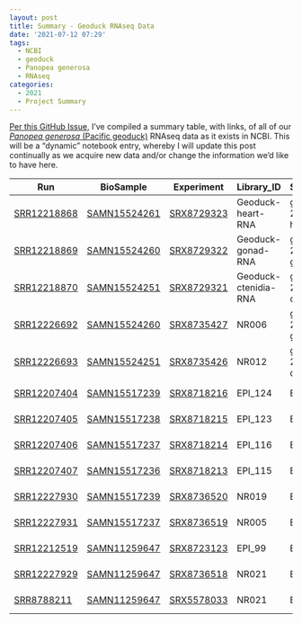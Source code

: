 ```yaml
---
layout: post
title: Summary - Geoduck RNAseq Data
date: '2021-07-12 07:29'
tags: 
  - NCBI
  - geoduck
  - Panopea generosa
  - RNAseq
categories: 
  - 2021
  - Project Summary
---
```

[Per this GitHub Issue](https://github.com/RobertsLab/resources/issues/1247), I've compiled a summary table, with links, of all of our [_Panopea generosa_ (Pacific geoduck)](http://en.wikipedia.org/wiki/Geoduck) RNAseq data as it exists in NCBI. This will be a "dynamic" notebook entry, whereby I will update this post continually as we acquire new data and/or change the information we'd like to have here.


| Run                                                                       | BioSample                                                           | Experiment                                                | Library_ID           | Sample_Name               | Tissue/Treatment                     | Sequencer    |
|---------------------------------------------------------------------------|---------------------------------------------------------------------|-----------------------------------------------------------|----------------------|---------------------------|--------------------------------------|--------------|
| [SRR12218868](https://trace.ncbi.nlm.nih.gov/Traces/sra/?run=SRR12218868) | [SAMN15524261](https://www.ncbi.nlm.nih.gov/biosample/SAMN15524261) | [SRX8729323](https://www.ncbi.nlm.nih.gov/sra/SRX8729323) | Geoduck-heart-RNA    | geoduck-20150811-heart    | heart                                | HiSeq 4000   |
| [SRR12218869](https://trace.ncbi.nlm.nih.gov/Traces/sra/?run=SRR12218869) | [SAMN15524260](https://www.ncbi.nlm.nih.gov/biosample/SAMN15524260) | [SRX8729322](https://www.ncbi.nlm.nih.gov/sra/SRX8729322) | Geoduck-gonad-RNA    | geoduck-20150811-gonad    | gonad                                | HiSeq 4000   |
| [SRR12218870](https://trace.ncbi.nlm.nih.gov/Traces/sra/?run=SRR12218870) | [SAMN15524251](https://www.ncbi.nlm.nih.gov/biosample/SAMN15524251) | [SRX8729321](https://www.ncbi.nlm.nih.gov/sra/SRX8729321) | Geoduck-ctenidia-RNA | geoduck-20150811-ctenidia | ctenidia                             | HiSeq 4000   |
| [SRR12226692](https://trace.ncbi.nlm.nih.gov/Traces/sra/?run=SRR12226692) | [SAMN15524260](https://www.ncbi.nlm.nih.gov/biosample/SAMN15524260) | [SRX8735427](https://www.ncbi.nlm.nih.gov/sra/SRX8735427) | NR006                | geoduck-20150811-gonad    | gonad                                | NovaSeq 6000 |
| [SRR12226693](https://trace.ncbi.nlm.nih.gov/Traces/sra/?run=SRR12226693) | [SAMN15524251](https://www.ncbi.nlm.nih.gov/biosample/SAMN15524251) | [SRX8735426](https://www.ncbi.nlm.nih.gov/sra/SRX8735426) | NR012                | geoduck-20150811-ctenidia | ctenidia                             | NovaSeq 6000 |
| [SRR12207404](https://trace.ncbi.nlm.nih.gov/Traces/sra/?run=SRR12207404) | [SAMN15517239](https://www.ncbi.nlm.nih.gov/biosample/SAMN15517239) | [SRX8718216](https://www.ncbi.nlm.nih.gov/sra/SRX8718216) | EPI_124              | EPI_124                   | juvenile(ambient)                    | HiSeq 4000   |
| [SRR12207405](https://trace.ncbi.nlm.nih.gov/Traces/sra/?run=SRR12207405) | [SAMN15517238](https://www.ncbi.nlm.nih.gov/biosample/SAMN15517238) | [SRX8718215](https://www.ncbi.nlm.nih.gov/sra/SRX8718215) | EPI_123              | EPI_123                   | juvenile(ambient)                    | HiSeq 4000   |
| [SRR12207406](https://trace.ncbi.nlm.nih.gov/Traces/sra/?run=SRR12207406) | [SAMN15517237](https://www.ncbi.nlm.nih.gov/biosample/SAMN15517237) | [SRX8718214](https://www.ncbi.nlm.nih.gov/sra/SRX8718214) | EPI_116              | EPI_116                   | juvenile(super-low)                  | HiSeq 4000   |
| [SRR12207407](https://trace.ncbi.nlm.nih.gov/Traces/sra/?run=SRR12207407) | [SAMN15517236](https://www.ncbi.nlm.nih.gov/biosample/SAMN15517236) | [SRX8718213](https://www.ncbi.nlm.nih.gov/sra/SRX8718213) | EPI_115              | EPI_115                   | juvenile(super-low)                  | HiSeq 4000   |
| [SRR12227930](https://trace.ncbi.nlm.nih.gov/Traces/sra/?run=SRR12227930) | [SAMN15517239](https://www.ncbi.nlm.nih.gov/biosample/SAMN15517239) | [SRX8736520](https://www.ncbi.nlm.nih.gov/sra/SRX8736520) | NR019                | EPI_124                   | juvenile(ambient)                    | NovaSeq 6000 |
| [SRR12227931](https://trace.ncbi.nlm.nih.gov/Traces/sra/?run=SRR12227931) | [SAMN15517237](https://www.ncbi.nlm.nih.gov/biosample/SAMN15517237) | [SRX8736519](https://www.ncbi.nlm.nih.gov/sra/SRX8736519) | NR005                | EPI_116                   | juvenile(super-low)                  | NovaSeq 6000 |
| [SRR12212519](https://trace.ncbi.nlm.nih.gov/Traces/sra/?run=SRR12212519) | [SAMN11259647](https://www.ncbi.nlm.nih.gov/biosample/SAMN11259647) | [SRX8723123](https://www.ncbi.nlm.nih.gov/sra/SRX8723123) | EPI_99               | EPI_99                    | 10k day 5, post-fertilization larvae | HiSeq 4000   |
| [SRR12227929](https://trace.ncbi.nlm.nih.gov/Traces/sra/?run=SRR12227929) | [SAMN11259647](https://www.ncbi.nlm.nih.gov/biosample/SAMN11259647) | [SRX8736518](https://www.ncbi.nlm.nih.gov/sra/SRX8736518) | NR021                | EPI_99                    | 10k day 5, post-fertilization larvae | NovaSeq 6000 |
| [SRR8788211](https://trace.ncbi.nlm.nih.gov/Traces/sra/?run=SRR8788211)   | [SAMN11259647](https://www.ncbi.nlm.nih.gov/biosample/SAMN11259647) | [SRX5578033](https://www.ncbi.nlm.nih.gov/sra/SRX5578033) | NR021                | EPI_99                    | 10k day 5, post-fertilization larvae | NovaSeq 6000 |